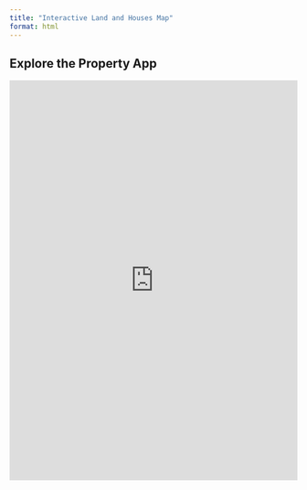 ```yaml
---
title: "Interactive Land and Houses Map"
format: html
---
```


## Explore the Property App

<iframe src="https://amolloz.shinyapps.io/prop/"
        width="100%" height="700px" style="border: none;">
</iframe>